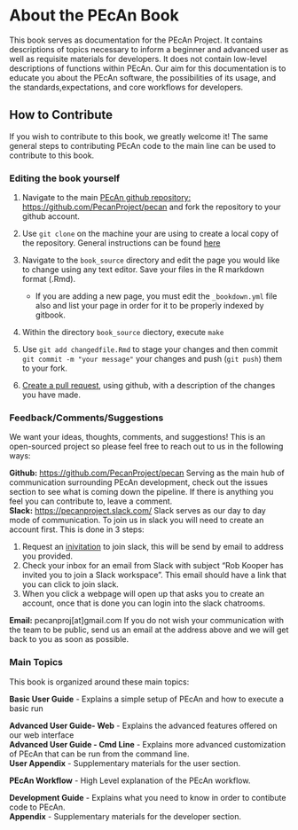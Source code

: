 # About the PEcAn Book

This book serves as documentation for the PEcAn Project. It contains descriptions of topics necessary to inform a beginner and advanced user as well as requisite materials for developers. It does not contain low-level descriptions of functions within PEcAn. Our aim for this documentation is to educate you about the PEcAn software, the possibilities of its usage, and the standards,expectations, and core workflows for developers.


## How to Contribute
If you wish to contribute to this book, we greatly welcome it! The same general steps to contributing PEcAn code to the main line can be used to contribute to this book.

### Editing the book yourself

1. Navigate to the main [ PEcAn github repository: https://github.com/PecanProject/pecan](https://github.com/PecanProject/pecan) and fork the repository to your github account.

2. Use `git clone` on the machine your are using to create a local copy of the repository. General instructions can be found [here](https://help.github.com/articles/cloning-a-repository/)

3. Navigate to the `book_source` directory and edit the page you would like to change using any text editor. Save your files in the  R markdown format (.Rmd).
    * If you are adding a new page, you must edit the `_bookdown.yml` file also and list your page in order for it to be properly indexed by gitbook.

4. Within the directory `book_source` diectory, execute `make`

5. Use `git add changedfile.Rmd` to stage your changes and then commit ` git commit -m "your message"` your changes and push (`git push`) them to your fork.

6. [Create a pull request](https://help.github.com/articles/creating-a-pull-request/), using github,  with a description of the changes you have made.



### Feedback/Comments/Suggestions
We want your ideas, thoughts, comments, and suggestions! This is an open-sourced project so please feel free to reach out
to us in the following ways:

**Github:** [https://github.com/PecanProject/pecan](https://github.com/PecanProject/pecan)
Serving as the main hub of communication surrounding PEcAn development, check out the issues section to see what is coming down the pipeline. If there is anything you feel you can contribute to, leave a comment.
​	
**Slack:** [https://pecanproject.slack.com/](https://pecanproject.slack.com/)
Slack serves as our day to day mode of communication. To join us in slack you will need to create an account first. This is done in 3 steps:

1. Request an [inivitation](https://publicslack.com/slacks/pecanproject/invites/new) to join slack, this will be send by email to address you provided.
2. <a id="slackreturn"></a>Check your inbox for an email from Slack with subject "Rob Kooper has invited you to join a Slack workspace". This email should have a link that you can click to join slack.
3. When you click a webpage will open up that asks you to create an account, once that is done you can login into the slack chatrooms.


**Email:** pecanproj[at]gmail.com
If you do not wish your communication with the team to be public, send us an email at the  address above and we will get back to you as soon as possible.

### Main Topics

This book is organized around these main topics:

**Basic User Guide** - Explains a simple setup of PEcAn and how to execute a basic run 

**Advanced User Guide- Web** - Explains the advanced features offered on our web interface
​	
**Advanced User Guide - Cmd Line** - Explains more advanced customization of PEcAn that can be run from the command line.
​	
**User Appendix** - Supplementary materials for the user section.

**PEcAn Workflow** - High Level explanation of the PEcAn workflow. 

**Development Guide** - Explains what you need to know in order to contibute code to PEcAn.
​	
**Appendix** - Supplementary materials for the developer section.
​	

